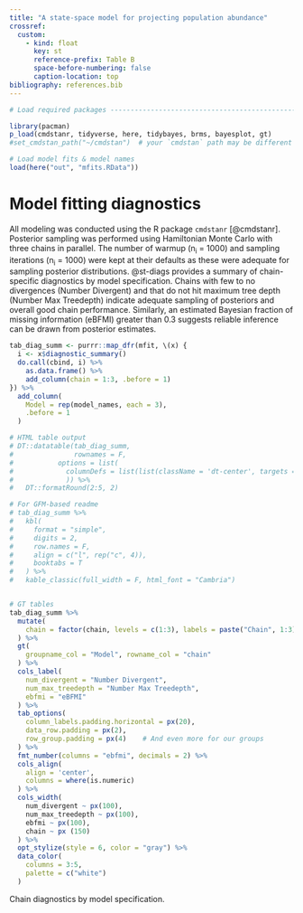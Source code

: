 ```yaml
---
title: "A state-space model for projecting population abundance"
crossref:
  custom:
    - kind: float
      key: st
      reference-prefix: Table B
      space-before-numbering: false
      caption-location: top
bibliography: references.bib
---
```


```r

# Load required packages -------------------------------------------------------

library(pacman)
p_load(cmdstanr, tidyverse, here, tidybayes, brms, bayesplot, gt)
#set_cmdstan_path("~/cmdstan")  # your `cmdstan` path may be different

# Load model fits & model names
load(here("out", "mfits.RData"))
```

# Model fitting diagnostics

All modeling was conducted using the R package `cmdstanr` [@cmdstanr]. Posterior sampling was performed using Hamiltonian Monte Carlo with three chains in parallel. The number of warmup (n~i~ = 1000) and sampling iterations (n~i~ = 1000) were kept at their defaults as these were adequate for sampling posterior distributions. @st-diags provides a summary of chain-specific diagnostics by model specification. Chains with few to no divergences (Number Divergent) and that do not hit maximum tree depth (Number Max Treedepth) indicate adequate sampling of posteriors and overall good chain performance. Similarly, an estimated Bayesian fraction of missing information (eBFMI) greater than 0.3 suggests reliable inference can be drawn from posterior estimates.

::: {#st-diags}

```r
tab_diag_summ <- purrr::map_dfr(mfit, \(x) {
  i <- x$diagnostic_summary()
  do.call(cbind, i) %>% 
    as.data.frame() %>% 
    add_column(chain = 1:3, .before = 1)
}) %>%
  add_column(
    Model = rep(model_names, each = 3),
    .before = 1
  )

# HTML table output
# DT::datatable(tab_diag_summ,
#               rownames = F,
#           options = list(
#             columnDefs = list(list(className = 'dt-center', targets = 1:4))
#             )) %>%
#   DT::formatRound(2:5, 2)

# For GFM-based readme
# tab_diag_summ %>%
#   kbl(
#     format = "simple",
#     digits = 2,
#     row.names = F,
#     align = c("l", rep("c", 4)),
#     booktabs = T
#   ) %>%
#   kable_classic(full_width = F, html_font = "Cambria")


# GT tables
tab_diag_summ %>%
  mutate(
    chain = factor(chain, levels = c(1:3), labels = paste("Chain", 1:3))
  ) %>%
  gt(
    groupname_col = "Model", rowname_col = "chain"
  ) %>%
  cols_label(
    num_divergent = "Number Divergent",
    num_max_treedepth = "Number Max Treedepth",
    ebfmi = "eBFMI"
  ) %>%
  tab_options(
    column_labels.padding.horizontal = px(20),
    data_row.padding = px(2),
    row_group.padding = px(4)    # And even more for our groups
  ) %>%
  fmt_number(columns = "ebfmi", decimals = 2) %>%
  cols_align(
    align = 'center', 
    columns = where(is.numeric)
  ) %>%
  cols_width(
    num_divergent ~ px(100),
    num_max_treedepth ~ px(100),
    ebfmi ~ px(100),
    chain ~ px (150)
  ) %>%
  opt_stylize(style = 6, color = "gray") %>%
  data_color(
    columns = 3:5,
    palette = c("white")
  )
```

Chain diagnostics by model specification.

:::